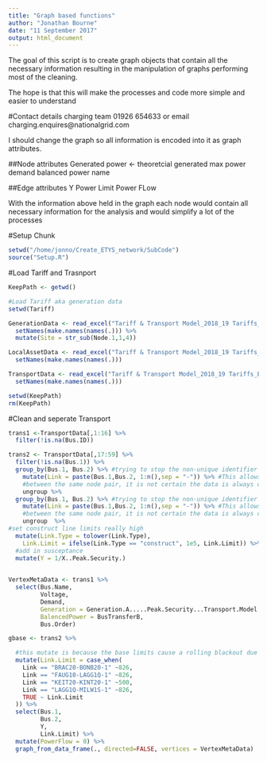 ```yaml
---
title: "Graph based functions"
author: "Jonathan Bourne"
date: "11 September 2017"
output: html_document
---
```



The goal of this script is to create graph objects that contain all the necessary information resulting in the manipulation of graphs performing most of the cleaning.

The hope is that this will make the processes and code more simple and easier to understand


#Contact details charging team
01926 654633 or email charging.enquires@nationalgrid.com

I should change the graph so all information is encoded into it as graph attributes.

##Node attributes
Generated power <- theoretcial generated max
power demand
balanced power
name

##Edge attributes
Y
Power Limit
Power FLow

With the information above held in the graph each node would contain all necessary information for the analysis and would simplify a lot of the processes

#Setup Chunk

```r
setwd("/home/jonno/Create_ETYS_network/SubCode")
source("Setup.R")

```


#Load Tariff and Trasnport
 
```r
KeepPath <- getwd()

#Load Tariff aka generation data
setwd(Tariff)

GenerationData <- read_excel("Tariff & Transport Model_2018_19 Tariffs_External.xlsm", sheet =10, skip = 33) %>%
  setNames(make.names(names(.))) %>%
  mutate(Site = str_sub(Node.1,1,4))

LocalAssetData <- read_excel("Tariff & Transport Model_2018_19 Tariffs_External.xlsm", sheet =11, skip = 11) %>%
  setNames(make.names(names(.)))

TransportData <- read_excel("Tariff & Transport Model_2018_19 Tariffs_External.xlsm", sheet =12, skip = 11) %>%
  setNames(make.names(names(.)))

setwd(KeepPath)
rm(KeepPath)
```

#Clean and seperate Transport

```r
trans1 <-TransportData[,1:16] %>% 
  filter(!is.na(Bus.ID))

trans2 <- TransportData[,17:59] %>% 
  filter(!is.na(Bus.1)) %>%
  group_by(Bus.1, Bus.2) %>% #trying to stop the non-unique identifier problem
    mutate(Link = paste(Bus.1,Bus.2, 1:n(),sep = "-")) %>% #This allows multiple edges 
    #between the same node pair, it is not certain the data is always correct!
    ungroup %>%
  group_by(Bus.1, Bus.2) %>% #trying to stop the non-unique identifier problem
    mutate(Link = paste(Bus.1,Bus.2, 1:n(),sep = "-")) %>% #This allows multiple edges 
    #between the same node pair, it is not certain the data is always correct!
    ungroup  %>%
#set construct line limits really high
  mutate(Link.Type = tolower(Link.Type),
    Link.Limit = ifelse(Link.Type == "construct", 1e5, Link.Limit)) %>%
  #add in susceptance
  mutate(Y = 1/X..Peak.Security.) 
  
```



```r

VertexMetaData <- trans1 %>%
  select(Bus.Name, 
         Voltage, 
         Demand, 
         Generation = Generation.A.....Peak.Security...Transport.Model., 
         BalencedPower = BusTransferB, 
         Bus.Order)

gbase <- trans2 %>%

  #this mutate is because the base limits cause a rolling blackout due to the below lines being overpowered
  mutate(Link.Limit = case_when(
    Link == "BRAC20-BONB20-1" ~826,
    Link == "FAUG10-LAGG1Q-1" ~826,
    Link == "KEIT20-KINT20-1" ~500,
    Link == "LAGG1Q-MILW1S-1" ~826,
    TRUE ~ Link.Limit
  )) %>%
  select(Bus.1, 
         Bus.2, 
         Y, 
         Link.Limit) %>%
  mutate(PowerFlow = 0) %>%
  graph_from_data_frame(., directed=FALSE, vertices = VertexMetaData)
```


```r

```


